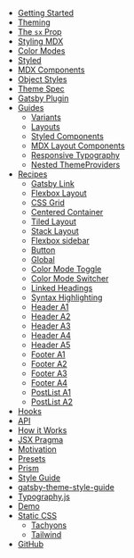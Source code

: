 - [Getting Started](/getting-started)
- [Theming](/theming)
- [The `sx` Prop](/sx-prop)
- [Styling MDX](/styling-mdx)
- [Color Modes](/color-modes)
- [Styled](/styled)
- [MDX Components](/mdx-components)
- [Object Styles](/object-styles)
- [Theme Spec](/theme-spec)
- [Gatsby Plugin](/gatsby-plugin)
- [Guides](/guides)
  - [Variants](/guides/variants)
  - [Layouts](/guides/layouts)
  - [Styled Components](/guides/styled-components)
  - [MDX Layout Components](/guides/mdx-layout-components)
  - [Responsive Typography](/guides/responsive-typography)
  - [Nested ThemeProviders](/guides/nested-theme-providers)
- [Recipes](/recipes)
  - [Gatsby Link](/recipes/gatsby-link)
  - [Flexbox Layout](/recipes/flexbox-layout)
  - [CSS Grid](/recipes/css-grid)
  - [Centered Container](/recipes/centered-container)
  - [Tiled Layout](/recipes/tiled-layout)
  - [Stack Layout](/recipes/stack)
  - [Flexbox sidebar](/recipes/flexbox-sidebar)
  - [Button](/recipes/button)
  - [Global](/recipes/global)
  - [Color Mode Toggle](/recipes/color-mode-toggle)
  - [Color Mode Switcher](/recipes/color-mode-switcher)
  - [Linked Headings](/recipes/linked-headings)
  - [Syntax Highlighting](/recipes/syntax-highlighting)
  - [Header A1](/recipes/header-a1)
  - [Header A2](/recipes/header-a2)
  - [Header A3](/recipes/header-a3)
  - [Header A4](/recipes/header-a4)
  - [Header A5](/recipes/header-a5)
  - [Footer A1](/recipes/footer-a1)
  - [Footer A2](/recipes/footer-a2)
  - [Footer A3](/recipes/footer-a3)
  - [Footer A4](/recipes/footer-a4)
  - [PostList A1](/recipes/post-list-a1)
  - [PostList A2](/recipes/post-list-a2)
- [Hooks](/hooks)
- [API](/api)
- [How it Works](/how-it-works)
- [JSX Pragma](/jsx-pragma)
- [Motivation](/motivation)
- [Presets](/presets)
- [Prism](/prism)
- [Style Guide](/style-guide)
- [gatsby-theme-style-guide](/gatsby-theme-style-guide)
- [Typography.js](/typography)
- [Demo](/demo)
- [Static CSS](/static-css)
  - [Tachyons](/css/tachyons)
  - [Tailwind](/css/tailwind)
- [GitHub](https://github.com/system-ui/theme-ui)
